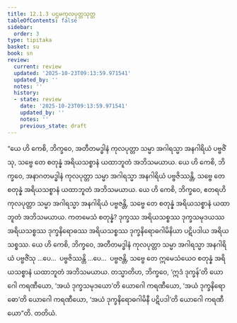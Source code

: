 ```yaml
---
title: 12.1.3 ပဌမကုလပုတ္တသုတ္တ
tableOfContents: false
sidebar:
  order: 3
type: tipitaka
basket: su
book: sn
review:
  current: review
  updated: '2025-10-23T09:13:59.971541'
  updated_by: ''
  notes: ''
  history:
  - state: review
    date: '2025-10-23T09:13:59.971541'
    updated_by: ''
    notes: ''
    previous_state: draft
---
```



<ReviewStatus review={frontmatter.review} showDetails={true} />

<HypothesisAnnotation frontmatter={frontmatter} />

<DynamicBreadcrumb />

<Division number="1073" book="sn" e="ch" v="18" p="439">

<Paragraph number="2172" book="sn">
“ယေ ဟိ ကေစိ, ဘိက္ခဝေ, အတီတမဒ္ဓါနံ ကုလပုတ္တာ သမ္မာ အဂါရသ္မာ အနဂါရိယံ ပဗ္ဗဇိံသု, သဗ္ဗေ တေ စတုန္နံ အရိယသစ္စာနံ ယထာဘူတံ အဘိသမယာယ. ယေ ဟိ ကေစိ, ဘိက္ခဝေ, အနာဂတမဒ္ဓါနံ ကုလပုတ္တာ သမ္မာ အဂါရသ္မာ အနဂါရိယံ ပဗ္ဗဇိဿန္တိ, သဗ္ဗေ တေ စတုန္နံ အရိယသစ္စာနံ ယထာဘူတံ အဘိသမယာယ. ယေ ဟိ ကေစိ, ဘိက္ခဝေ, ဧတရဟိ ကုလပုတ္တာ သမ္မာ အဂါရသ္မာ အနဂါရိယံ ပဗ္ဗဇန္တိ, သဗ္ဗေ တေ စတုန္နံ အရိယသစ္စာနံ ယထာဘူတံ အဘိသမယာယ.
</Paragraph>

<Paragraph number="2173" book="sn">
ကတမေသံ စတုန္နံ? ဒုက္ခဿ အရိယသစ္စဿ ဒုက္ခသမုဒယဿ အရိယသစ္စဿ ဒုက္ခနိရောဓဿ အရိယသစ္စဿ ဒုက္ခနိရောဓဂါမိနိယာ ပဋိပဒါယ အရိယသစ္စဿ. ယေ ဟိ ကေစိ, ဘိက္ခဝေ, အတီတမဒ္ဓါနံ ကုလပုတ္တာ သမ္မာ အဂါရသ္မာ အနဂါရိယံ ပဗ္ဗဇိံသု …ပေ…  ပဗ္ဗဇိဿန္တိ …ပေ…  ပဗ္ဗဇန္တိ, သဗ္ဗေ တေ ဣမေသံယေဝ စတုန္နံ အရိယသစ္စာနံ ယထာဘူတံ အဘိသမယာယ.
</Paragraph>

<Paragraph number="2174" book="sn">
တသ္မာတိဟ, ဘိက္ခဝေ, ‘ဣဒံ ဒုက္ခန်’တိ ယောဂေါ ကရဏီယော, ‘အယံ ဒုက္ခသမုဒယော’တိ ယောဂေါ ကရဏီယော, ‘အယံ ဒုက္ခနိရောဓော’တိ ယောဂေါ ကရဏီယော, ‘အယံ ဒုက္ခနိရောဓဂါမိနီ ပဋိပဒါ’တိ ယောဂေါ ကရဏီယော”တိ.

</Paragraph>
</Division>

<Paragraph number="2175" type="center" book="sn">
တတိယံ.
</Paragraph>
